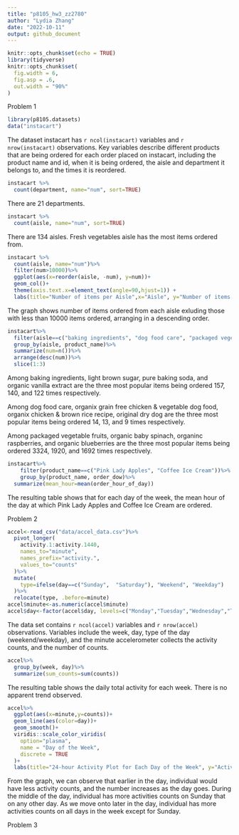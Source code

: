 ```yaml
---
title: "p8105_hw3_zz2780"
author: "Lydia Zhang"
date: "2022-10-11"
output: github_document
---
```


```r
knitr::opts_chunk$set(echo = TRUE)
library(tidyverse)
knitr::opts_chunk$set(
  fig.width = 6,
  fig.asp = .6,
  out.width = "90%"
)
```

Problem 1

```r
library(p8105.datasets)
data("instacart")
```

The dataset instacart has `r ncol(instacart)` variables and `r nrow(instacart)` observations. Key variables describe different products that are being ordered for each order placed on instacart, including the product name and id, when it is being ordered, the aisle and department it belongs to, and the times it is reordered.

```r
instacart %>%
  count(department, name="num", sort=TRUE)
```

There are 21 departments.

```r
instacart %>%
  count(aisle, name="num", sort=TRUE)
```

There are 134 aisles. Fresh vegetables aisle has the most items ordered from.

```r
instacart %>%
  count(aisle, name="num")%>%
  filter(num>10000)%>%
  ggplot(aes(x=reorder(aisle, -num), y=num))+
  geom_col()+
  theme(axis.text.x=element_text(angle=90,hjust=1)) +
  labs(title="Number of items per Aisle",x="Aisle", y="Number of items purchased")
```

The graph shows number of items ordered from each aisle exluding those with less than 10000 items ordered, arranging in a descending order.

```r
instacart%>%
  filter(aisle==c("baking ingredients", "dog food care", "packaged vegetables fruits"))%>%
  group_by(aisle, product_name)%>%
  summarize(num=n())%>%
  arrange(desc(num))%>%
  slice(1:3)
```

Among baking ingredients, light brown sugar, pure baking soda, and organic vanilla extract are the three most popular items being ordered 157, 140, and 122 times respectively.

Among dog food care, organix grain free chicken & vegetable dog food, organix chicken & brown rice recipe, original dry dog are the three most popular items being ordered 14, 13, and 9 times respectively.

Among packaged vegetable fruits, organic baby spinach, organinc raspberries, and organic blueberries are the three most popular items being ordered 3324, 1920, and 1692 times respectively.

```r
instacart%>%
    filter(product_name==c("Pink Lady Apples", "Coffee Ice Cream"))%>%
    group_by(product_name, order_dow)%>%
  summarize(mean_hour=mean(order_hour_of_day))
```

The resulting table shows that for each day of the week, the mean hour of the day at which Pink Lady Apples and Coffee Ice Cream are ordered.

Problem 2

```r
accel<-read_csv("data/accel_data.csv")%>%
  pivot_longer(
    activity.1:activity.1440,
    names_to="minute",
    names_prefix="activity.",
    values_to="counts"
  )%>%
  mutate(
    type=ifelse(day==c("Sunday",  "Saturday"), "Weekend", "Weekday")
  )%>% 
  relocate(type, .before=minute)
accel$minute<-as.numeric(accel$minute)
accel$day<-factor(accel$day, levels=c("Monday","Tuesday","Wednesday","Thursday","Friday","Saturday","Sunday"))
```

The data set contains `r ncol(accel)` variables and `r nrow(accel)` observations. Variables include the week, day, type of the day (weekend/weekday), and the minute accelerometer collects the activity counts, and the number of counts.

```r
accel%>%
  group_by(week, day)%>%
  summarize(sum_counts=sum(counts))
```

The resulting table shows the daily total activity for each week. There is no apparent trend observed.

```r
accel%>%
  ggplot(aes(x=minute,y=counts))+
  geom_line(aes(color=day))+
  geom_smooth()+
  viridis::scale_color_viridis(
    option="plasma",
    name = "Day of the Week", 
    discrete = TRUE
  )+
  labs(title="24-hour Activity Plot for Each Day of the Week", y="Activity Counts", x="Minute of the Day")
```

From the graph, we can observe that earlier in the day, individual would have less activity counts, and the number increases as the day goes. During the middle of the day, individual has more activities counts on Sunday that on any other day. As we move onto later in the day, individual has more activities counts on all days in the week except for Sunday. 

Problem 3